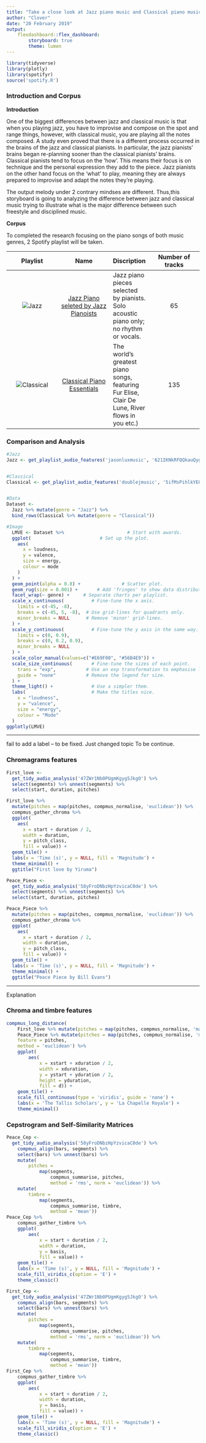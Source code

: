 ```yaml
---
title: "Take a close look at Jazz piano music and Classical piano music"
author: "Clover"
date: "20 February 2019"
output: 
    flexdashboard::flex_dashboard:
        storyboard: true
        theme: lumen
---
```


```r
library(tidyverse)
library(plotly)
library(spotifyr)
source('spotify.R')
```

### Introduction and Corpus

**Introduction**

One of the biggest differences between jazz and classical music is that when you playing jazz, you have to improvise and compose on the spot and range things, however, with classical music, you are playing all the notes composed. A study even proved that there is a different process occurred in the brains of the jazz and classical pianists. In particular, the jazz pianists' brains began re-planning sooner than the classical pianists' brains. Classical pianists tend to focus on the 'how'. This means their focus is on technique and the personal expression they add to the piece. Jazz pianists on the other hand focus on the ‘what’ to play, meaning they are always prepared to improvise and adapt the notes they're playing. 

The output melody under 2 contrary mindses are different. Thus,this storyboard is going to analyzing the difference between jazz and classical music trying to illustrate what is the major difference between such freestyle and disciplined music.

**Corpus**

To completed the research focusing on the piano songs of both music genres, 2 Spotify playlist will be taken. 

| Playlist | Name | Discription | Number of tracks |
| :-: | :-: | - |:-: |
| ![Jazz](playlist1.png) | [Jazz Piano seleted by Jazz Pianoists](URL 'https://open.spotify.com/user/jasonluxmusic/playlist/621IKNkRFQQkauQygKcrPC?si=IrbnsHjhRuiDFekHGD9pbg')  | Jazz piano pieces selected by pianists. Solo acoustic piano only; no rhythm or vocals.| 65 |
| ![Classical](playlist2.png)| [Classical Piano Essentials](URL'https://open.spotify.com/user/doublejmusic/playlist/5ifMsPihlkYEGCakqfqj17?si=kPoYH712REKzdDsE6Dxf_A') | The world's greatest piano songs, featuring Fur Elise, Clair De Lune, River flows in you etc.) | 135 |

### Comparison and Analysis

```r

#Jazz
Jazz <- get_playlist_audio_features('jasonluxmusic', '621IKNkRFQQkauQygKcrPC')


#Classical
Classical <- get_playlist_audio_features('doublejmusic', '5ifMsPihlkYEGCakqfqj17')


#Data
Dataset <-
  Jazz %>% mutate(genre = "Jazz") %>%
  bind_rows(Classical %>% mutate(genre = "Classical"))

#Image
  LMVE <- Dataset %>%                       # Start with awards.
  ggplot(                         # Set up the plot.
    aes(
      x = loudness,
      y = valence,
      size = energy,
      colour = mode
    )
  ) +
  geom_point(alpha = 0.8) +               # Scatter plot.
  geom_rug(size = 0.001) +       # Add 'fringes' to show data distribution.
  facet_wrap(~ genre) +     # Separate charts per playlist.
  scale_x_continuous(          # Fine-tune the x axis.
    limits = c(-45, -8),
    breaks = c(-45, 5, -8),  # Use grid-lines for quadrants only.
    minor_breaks = NULL      # Remove 'minor' grid-lines.
  ) +
  scale_y_continuous(          # Fine-tune the y axis in the same way.
    limits = c(0, 0.9),
    breaks = c(0, 0.2, 0.9),
    minor_breaks = NULL
  ) +
  scale_color_manual(values=c("#E69F00", "#56B4E9")) +
  scale_size_continuous(       # Fine-tune the sizes of each point.
    trans = "exp",           # Use an exp transformation to emphasise loud.
    guide = "none"           # Remove the legend for size.
  ) +
  theme_light() +              # Use a simpler them.
  labs(                        # Make the titles nice.
    x = "loudness",
    y = "valence",
    size = "energy",
    colour = "Mode"
  )
ggplotly(LMVE)
```

***

fail to add a label -- to be fixed.
Just changed topic
To be continue.

### Chromagrams features

```r
First_love <- 
  get_tidy_audio_analysis('47ZWr1Nb0PUgmKgyg5JkgO') %>% 
  select(segments) %>% unnest(segments) %>% 
  select(start, duration, pitches)

First_love %>% 
  mutate(pitches = map(pitches, compmus_normalise, 'euclidean')) %>% 
  compmus_gather_chroma %>% 
  ggplot(
    aes(
      x = start + duration / 2, 
      width = duration, 
      y = pitch_class, 
      fill = value)) + 
  geom_tile() +
  labs(x = 'Time (s)', y = NULL, fill = 'Magnitude') +
  theme_minimal() +
  ggtitle("First love by Yiruma")

Peace_Piece <- 
  get_tidy_audio_analysis('58yFroDNbzHpYzvicaC0de') %>% 
  select(segments) %>% unnest(segments) %>% 
  select(start, duration, pitches)

Peace_Piece %>% 
  mutate(pitches = map(pitches, compmus_normalise, 'euclidean')) %>% 
  compmus_gather_chroma %>% 
  ggplot(
    aes(
      x = start + duration / 2, 
      width = duration, 
      y = pitch_class, 
      fill = value)) + 
  geom_tile() +
  labs(x = 'Time (s)', y = NULL, fill = 'Magnitude') +
  theme_minimal() +
  ggtitle("Peace Piece by Bill Evans")
```

***

Explanation


### Chroma and timbre features

```r
compmus_long_distance(
    First_love %>% mutate(pitches = map(pitches, compmus_normalise, 'manhattan')),
    Peace_Piece %>% mutate(pitches = map(pitches, compmus_normalise, 'manhattan')),
    feature = pitches,
    method = 'euclidean') %>% 
    ggplot(
        aes(
            x = xstart + xduration / 2, 
            width = xduration,
            y = ystart + yduration / 2,
            height = yduration,
            fill = d)) + 
    geom_tile() +
    scale_fill_continuous(type = 'viridis', guide = 'none') +
    labs(x = 'The Tallis Scholars', y = 'La Chapelle Royale') +
    theme_minimal()

```



### Cepstrogram and Self-Similarity Matrices

```r
Peace_Cep <- 
  get_tidy_audio_analysis('58yFroDNbzHpYzvicaC0de') %>% 
    compmus_align(bars, segments) %>% 
    select(bars) %>% unnest(bars) %>% 
    mutate(
        pitches = 
            map(segments, 
                compmus_summarise, pitches, 
                method = 'rms', norm = 'euclidean')) %>% 
    mutate(
        timbre = 
            map(segments, 
                compmus_summarise, timbre, 
                method = 'mean'))
Peace_Cep %>% 
    compmus_gather_timbre %>% 
    ggplot(
        aes(
            x = start + duration / 2, 
            width = duration, 
            y = basis, 
            fill = value)) + 
    geom_tile() +
    labs(x = 'Time (s)', y = NULL, fill = 'Magnitude') +
    scale_fill_viridis_c(option = 'E') +
    theme_classic()

First_Cep <- 
  get_tidy_audio_analysis('47ZWr1Nb0PUgmKgyg5JkgO') %>% 
    compmus_align(bars, segments) %>% 
    select(bars) %>% unnest(bars) %>% 
    mutate(
        pitches = 
            map(segments, 
                compmus_summarise, pitches, 
                method = 'rms', norm = 'euclidean')) %>% 
    mutate(
        timbre = 
            map(segments, 
                compmus_summarise, timbre, 
                method = 'mean'))
First_Cep %>% 
    compmus_gather_timbre %>% 
    ggplot(
        aes(
            x = start + duration / 2, 
            width = duration, 
            y = basis, 
            fill = value)) + 
    geom_tile() +
    labs(x = 'Time (s)', y = NULL, fill = 'Magnitude') +
    scale_fill_viridis_c(option = 'E') +
    theme_classic()
```

